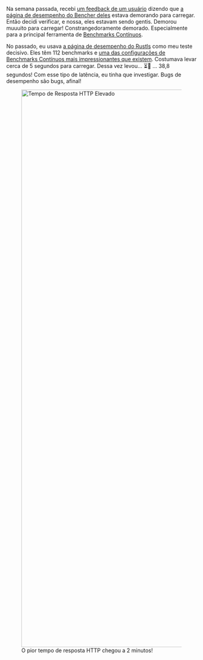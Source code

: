 Na semana passada, recebi [um feedback de um usuário][github bitcoin 27284] dizendo que [a página de desempenho do Bencher deles][0xb10c perf page] estava demorando para carregar. Então decidi verificar, e nossa, eles estavam sendo gentis. Demorou muuuito para carregar! Constrangedoramente demorado. Especialmente para a principal ferramenta de [Benchmarks Contínuos][continuous benchmarking].

No passado, eu usava [a página de desempenho do Rustls][rustls perf page] como meu teste decisivo. Eles têm 112 benchmarks e [uma das configurações de Benchmarks Contínuos mais impressionantes que existem][rustls case study]. Costumava levar cerca de 5 segundos para carregar. Dessa vez levou... ⏳👀 ... 38,8 segundos! Com esse tipo de latência, eu tinha que investigar. Bugs de desempenho são bugs, afinal!

<div class="content has-text-centered">
<figure>
<img
    src="https://s3.amazonaws.com/public.bencher.dev/engineering/sqlite-performance-tuning/http-response-times.png"
    width="2368"
    height="1472"
    alt="Tempo de Resposta HTTP Elevado"
/>
<figcaption>O pior tempo de resposta HTTP chegou a 2 minutos!</figcaption>
</figure>
</div>

[github bitcoin 27284]: https://github.com/bitcoin/bitcoin/issues/27284#issuecomment-2046870296

[0xb10c perf page]: /perf/0xb10c-s-bitcoin-core
[continuous benchmarking]: /pt/docs/explanation/continuous-benchmarking/
[rustls perf page]: /perf/rustls-821705769?notify_kind=alert&notify_text=Saiba+mais+sobre+benchmarks+contínuos+para+o+projeto+Rustls.&notify_timeout=2147483647&notify_link_url=https%3A%2F%2Fbencher.dev%2Flearn%2Fcase-study%2Frustls%2F&notify_link_text=Leia+o+estudo+de+caso
[rustls case study]: /pt/learn/case-study/rustls/